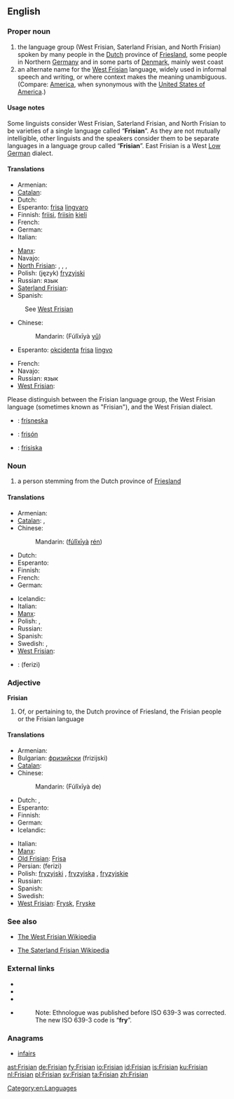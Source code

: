 {{wikipedia|dab=West Frisian}}
==English==
{{rfc}}

===Proper noun===
{{en-proper noun}}

# the language group (West Frisian, Saterland Frisian, and North Frisian) spoken by many people in the [[Dutch]] province of [[Friesland]], some people in Northern [[Germany]] and in some parts of [[Denmark]], mainly west coast
# an alternate name for the [[West Frisian]] language, widely used in informal speech and writing, or where context makes the meaning unambiguous. (Compare: [[America]], when synonymous with the [[United States of America]].)

====Usage notes====
Some linguists consider West Frisian, Saterland Frisian, and North Frisian to be varieties of a single language called “'''Frisian'''”. As they are not mutually intelligible, other linguists and the speakers consider them to be separate languages in a language group called “'''Frisian'''”. East Frisian is a West [[Low German]] dialect.

====Translations====
{{trans-top|the Frisian language group}}
* Armenian: {{t|hy|ֆրիզերեն|tr=frizeren|sc=Armn}}
* [[Catalan]]: {{t-|ca|frisó|m}}
* Dutch: {{t+|nl|Fries|n}}
* Esperanto: [[frisa]] [[lingvaro]]
* Finnish: [[friisi]], [[friisi|friisin]] [[kieli]]
* French: {{t|fr|frison|m}}
* German: {{t+|de|Friesisch|n}}
* Italian: {{t+|it|frisone}}
{{trans-mid}}
* [[Manx]]: {{t|gv|Freeshlannish|f}}
* Navajo: {{tø|nv|Fwíízhin Dineʼé bizaad}}
* [[North Frisian]]: {{tø|frr|Frasch}}, {{tø|frr|Fresk}}, {{tø|frr|Freesk}}, {{tø|frr|Friisk}}
* Polish: (język) [[fryzyjski]] {{m}}
* Russian: {{t|ru|фризский}} язык
* [[Saterland Frisian]]: {{tø|frs|Fräisch}}
* Spanish: {{t+|es|frisón|m}}
{{trans-bottom}}

{{trans-top|the West Frisian language}}
: See [[West Frisian]]
* Chinese:
*: Mandarin: {{zh-ts|[[弗里西亞]][[語]]|[[弗里西亚]][[语]]}} (Fúlǐxīyà [[yǔ]])
* Esperanto: [[okcidenta]] [[frisa]] [[lingvo]]
{{trans-mid}}
* French: {{t+|fr|frison|m}}
* Navajo: {{tø|nv|Fwíízhin bizaad}}
* Russian: {{t|ru|западнофризский}} язык
* [[West Frisian]]: {{t+|fy|Frysk|c|xs=West Frisian}}
{{trans-bottom}}

{{checktrans}}
Please distinguish between the Frisian language group, the West Frisian language (sometimes known as "Frisian"), and the West Frisian dialect.
* {{ttbc|is}}: [[frísneska]] {{f}}
* {{ttbc|es}}: [[frisón]] {{m}}
* {{ttbc|sv}}: [[frisiska]] {{c}}

===Noun===
{{en-noun}}

# a person stemming from the Dutch province of [[Friesland]]

====Translations====
{{trans-top|a person stemming from the Dutch province of Friesland}}
* Armenian: {{t|hy|ֆրիզ|tr=friz|sc=Armn}}
* [[Catalan]]: {{t-|ca|frisó|m}}, {{t-|ca|frisona|f}}
* Chinese:
*: Mandarin: {{zh-ts|[[弗里西亞]][[人]]|[[弗里西亚]][[人]]}} ([[fú]][[lǐ]][[xī]][[yà]] [[rén]])
* Dutch: {{t+|nl|Fries|m}}
* Esperanto: {{t-|eo|friso|xs=Esperanto}}
* Finnish: {{t-|fi|friisiläinen}}
* French: {{t+|fr|Frison|m}}
* German: {{t+|de|Friese|m}}
{{trans-mid}}
* Icelandic: {{t|is|fríslendingur|m}}
* Italian: {{t+|it|frisone|m}}
* [[Manx]]: {{t|gv|Freeshlannagh|m}}
* Polish: {{t|pl|Fryz|m}}, {{t|pl|Fryzyjka|f}}
* Russian: {{t|ru|фриз|sc=Cyrl}}
* Spanish: {{t+|es|frisón|m}}
* Swedish: {{t-|sv|fris|c}}, {{t+|sv|frisiska|c}}
* [[West Frisian]]: {{t+|fy|Fries|xs=West Frisian}}
* {{ttbc|fa}}: {{fa-Arab|[[فریزی]]}} (ferizi)
{{trans-bottom}}

===Adjective===
'''Frisian'''

# Of, or pertaining to, the Dutch province of Friesland, the Frisian people or the Frisian language

====Translations====
{{trans-top|of Friesland, Frisian people, or the language}}
* Armenian: {{t|hy|ֆրիզյան|tr=frizyan|sc=Armn}}
* Bulgarian: [[фризийски]] (frizijski) {{m}}
* [[Catalan]]: {{t-|ca|frisó}}
* Chinese:
*: Mandarin: {{zh-ts|[[弗里西亞]]的|[[弗里西亚]]的}} (Fúlǐxīyà de)
* Dutch: {{t+|nl|Fries}}, {{t-|nl|Friese}}
* Esperanto: {{t-|eo|frisa|xs=Esperanto}}
* Finnish: {{t-|fi|friisiläinen}}
* German: {{t+|de|friesisch}}
* Icelandic: {{t-|is|frísneskur}}
{{trans-mid}}
* Italian: {{t+|it|frisone}}
* [[Manx]]: {{t|gv|Freeshlannagh|m}}
* [[Old Frisian]]: [[Frisa]]
* Persian: {{fa-Arab|[[فریزی]]}} (ferizi)
* Polish: [[fryzyjski]] {{m}}, [[fryzyjska]] {{f}}, [[fryzyjskie]] {{n}}
* Russian: {{t|ru|фризский|tr=frízskij}}
* Spanish: {{t+|es|frisón}}
* Swedish: {{t-|sv|frisisk}}
* [[West Frisian]]: [[Frysk]], [[Fryske]]
{{trans-bottom}}

===See also===
{{interwiktionary|code=fy|name=West Frisian}}
* [http://fy.wikipedia.org/wiki/Haadside The West Frisian Wikipedia]

* [http://stq.wikipedia.org/wiki/Haudsiede The Saterland Frisian Wikipedia]

===External links===
* {{ethnologue|lang=Western Frisian|code=fri}}
* {{ethnologue|lang=Northern Frisian|code=frr}}
* {{ethnologue|lang=Saterland Frisian|code=stq}}
* {{ethnologue|lang=Eastern Frisian|code=frs}}
*: Note: Ethnologue was published before ISO 639-3 was corrected. The new ISO 639-3 code is “'''fry'''”.

===Anagrams===
* [[infairs#English|infairs]]

[[Category:en:Languages]]

[[ast:Frisian]]
[[de:Frisian]]
[[fy:Frisian]]
[[io:Frisian]]
[[id:Frisian]]
[[is:Frisian]]
[[ku:Frisian]]
[[nl:Frisian]]
[[pl:Frisian]]
[[sv:Frisian]]
[[ta:Frisian]]
[[zh:Frisian]]